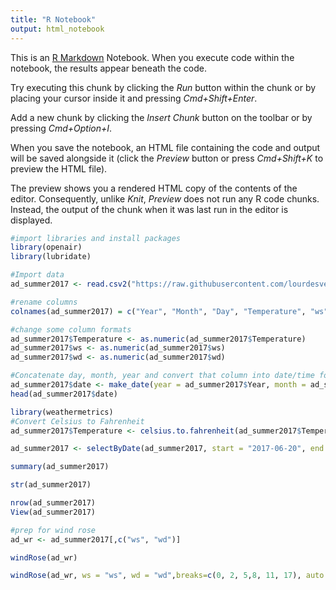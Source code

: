 ```yaml
---
title: "R Notebook"
output: html_notebook
---
```


This is an [R Markdown](http://rmarkdown.rstudio.com) Notebook. When you execute code within the notebook, the results appear beneath the code. 

Try executing this chunk by clicking the *Run* button within the chunk or by placing your cursor inside it and pressing *Cmd+Shift+Enter*. 

Add a new chunk by clicking the *Insert Chunk* button on the toolbar or by pressing *Cmd+Option+I*.

When you save the notebook, an HTML file containing the code and output will be saved alongside it (click the *Preview* button or press *Cmd+Shift+K* to preview the HTML file). 

The preview shows you a rendered HTML copy of the contents of the editor. Consequently, unlike *Knit*, *Preview* does not run any R code chunks. Instead, the output of the chunk when it was last run in the editor is displayed.
```r
#import libraries and install packages
library(openair)
library(lubridate)
```

```r
#Import data
ad_summer2017 <- read.csv2("https://raw.githubusercontent.com/lourdesvera/Community_Air_Montoring/master/Wind_Analyses/Armourdale_10yrs.csv", header = TRUE, sep = ",", stringsAsFactors = FALSE )
```

```r
#rename columns
colnames(ad_summer2017) = c("Year", "Month", "Day", "Temperature", "ws", "wd")
```

```r
#change some column formats
ad_summer2017$Temperature <- as.numeric(ad_summer2017$Temperature)
ad_summer2017$ws <- as.numeric(ad_summer2017$ws)
ad_summer2017$wd <- as.numeric(ad_summer2017$wd)
```

```r
#Concatenate day, month, year and convert that column into date/time format
ad_summer2017$date <- make_date(year = ad_summer2017$Year, month = ad_summer2017$Month , day = ad_summer2017$Day)
head(ad_summer2017$date)
```

```r
library(weathermetrics)
#Convert Celsius to Fahrenheit
ad_summer2017$Temperature <- celsius.to.fahrenheit(ad_summer2017$Temperature, round = 2)
```

```r
ad_summer2017 <- selectByDate(ad_summer2017, start = "2017-06-20", end = "2017-09-21")
```


```r
summary(ad_summer2017)
```

```r
str(ad_summer2017)
```

```r
nrow(ad_summer2017)
View(ad_summer2017)
```

```r
#prep for wind rose
ad_wr <- ad_summer2017[,c("ws", "wd")]
```

```r
windRose(ad_wr)
```

```r
windRose(ad_wr, ws = "ws", wd = "wd",breaks=c(0, 2, 5,8, 11, 17), auto.text=FALSE, paddle=FALSE, annotate=FALSE, grid.line=5, key = list(labels = c(">0-2", ">2-5", ">5-8", ">8-11", ">11-17")), key.footer = "Summer 2017 Wind Speed Plot in Armourdale, KS (m/s)", key.position = "bottom",par.settings=list(axis.line=list(col="lightgray")), col = c("#4f4f4f", "#0a7cb9", "#f9be00", "#ff7f2f", "#d7153a"))
```

